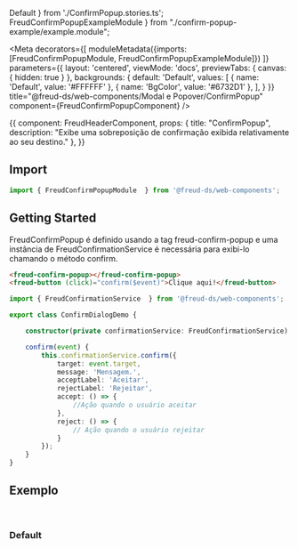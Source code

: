   Default
} from './ConfirmPopup.stories.ts';
  FreudConfirmPopupExampleModule
} from "./confirm-popup-example/example.module";

<Meta
  decorators={[
    moduleMetadata({imports: [FreudConfirmPopupModule, FreudConfirmPopupExampleModule]})
  ]}
  parameters={{
    layout: 'centered',
    viewMode: 'docs',
    previewTabs: {
      canvas: { hidden: true }
    },
    backgrounds: {
      default: 'Default',
      values: [
        { name: 'Default', value: '#FFFFFF' },
        { name: 'BgColor', value: '#6732D1' },
      ],
    }
  }}
  title="@freud-ds/web-components/Modal e Popover/ConfirmPopup"
  component={FreudConfirmPopupComponent}
/>

<Story name="Storyname-hidden">
  {{
    component: FreudHeaderComponent,
    props: {
      title: "ConfirmPopup",
      description: "Exibe uma sobreposição de confirmação exibida relativamente ao seu destino."
    },
  }}
</Story>

## <a id="importing"></a>Import
```ts
import { FreudConfirmPopupModule  } from '@freud-ds/web-components';
```

## Getting Started
FreudConfirmPopup é definido usando a tag freud-confirm-popup e uma instância de FreudConfirmationService é necessária para exibi-lo chamando o método confirm.
```html
<freud-confirm-popup></freud-confirm-popup>
<freud-button (click)="confirm($event)">Clique aqui!</freud-button>
```
```ts
import { FreudConfirmationService  } from '@freud-ds/web-components';

export class ConfirmDialogDemo {

    constructor(private confirmationService: FreudConfirmationService) {}

    confirm(event) {
        this.confirmationService.confirm({
            target: event.target,
            message: 'Mensagem.',
            acceptLabel: 'Aceitar',
            rejectLabel: 'Rejeitar',
            accept: () => {
                //Ação quando o usuário aceitar
            },
            reject: () => {
                // Ação quando o usuário rejeitar
            }
        });
    }
}
```

## <a id="exemplos"></a>Exemplo
<br />

### Default
<Canvas>
  <Story story={Default}/>
</Canvas>
